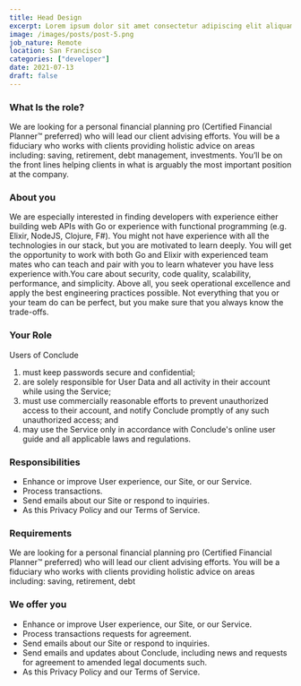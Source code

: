 ```yaml
---
title: Head Design
excerpt: Lorem ipsum dolor sit amet consectetur adipiscing elit aliquam lorem amet eget in netus laoreet
image: /images/posts/post-5.png
job_nature: Remote
location: San Francisco
categories: ["developer"]
date: 2021-07-13
draft: false
---
```


### What Is the role?

We are looking for a personal financial planning pro (Certified Financial Planner™ preferred) who will lead our client advising efforts. You will be a fiduciary who works with clients providing holistic advice on areas including: saving, retirement, debt management, investments. You’ll be on the front lines helping clients in what is arguably the most important position at the company.

### About you

We are especially interested in finding developers with experience either building web APIs with Go or experience with functional programming (e.g. Elixir, NodeJS, Clojure, F#). You might not have experience with all the technologies in our stack, but you are motivated to learn deeply. You will get the opportunity to work with both Go and Elixir with experienced team mates who can teach and pair with you to learn whatever you have less experience with.You care about security, code quality, scalability, performance, and simplicity. Above all, you seek operational excellence and apply the best engineering practices possible. Not everything that you or your team do can be perfect, but you make sure that you always know the trade-offs.

### Your Role

Users of Conclude

1. must keep passwords secure and confidential;
2. are solely responsible for User Data and all activity in their account while using the Service;
3. must use commercially reasonable efforts to prevent unauthorized access to their account, and notify Conclude promptly of any such unauthorized access; and
4. may use the Service only in accordance with Conclude's online user guide and all applicable laws and regulations.

### Responsibilities

- Enhance or improve User experience, our Site, or our Service.
- Process transactions.
- Send emails about our Site or respond to inquiries.
- As this Privacy Policy and our Terms of Service.

### Requirements

We are looking for a personal financial planning pro (Certified Financial Planner™ preferred) who will lead our client advising efforts. You will be a fiduciary who works with clients providing holistic advice on areas including: saving, retirement, debt

### We offer you

- Enhance or improve User experience, our Site, or our Service.
- Process transactions requests for agreement.
- Send emails about our Site or respond to inquiries.
- Send emails and updates about Conclude, including news and requests for agreement to amended legal documents such.
- As this Privacy Policy and our Terms of Service.

